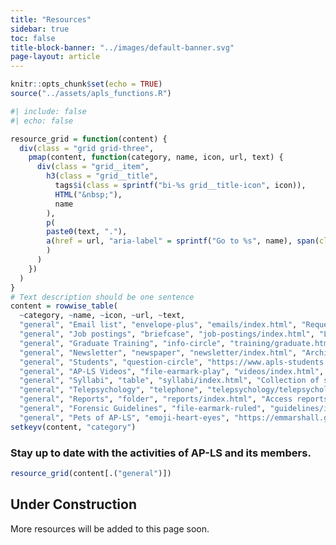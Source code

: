 ```yaml
---
title: "Resources" 
sidebar: true
toc: false
title-block-banner: "../images/default-banner.svg"
page-layout: article
---
```


```r
knitr::opts_chunk$set(echo = TRUE)
source("../assets/apls_functions.R")
```

```r
#| include: false
#| echo: false

resource_grid = function(content) {
  div(class = "grid grid-three",
    pmap(content, function(category, name, icon, url, text) {
      div(class = "grid__item",
        h3(class = "grid__title",
          tags$i(class = sprintf("bi-%s grid__title-icon", icon)),
          HTML("&nbsp;"),
          name
        ),
        p(
        paste0(text, "."),
        a(href = url, "aria-label" = sprintf("Go to %s", name), span(class = "grid__link-box"))
        )
      )
    })
  )
}
# Text description should be one sentence
content = rowwise_table(
  ~category, ~name, ~icon, ~url, ~text,
  "general", "Email list", "envelope-plus", "emails/index.html", "Request use of AP-LS Email list.",
  "general", "Job postings", "briefcase", "job-postings/index.html", "List of job opportunities related to law-psychology",
  "general", "Graduate Training", "info-circle", "training/graduate.html", "Graduate Programs in Psychology & Law",
  "general", "Newsletter", "newspaper", "newsletter/index.html", "Archive of previous issues",
  "general", "Students", "question-circle", "https://www.apls-students.org/resources.html", "Collection of information for students",
  "general", "AP-LS Videos", "file-earmark-play", "videos/index.html", "Collection of webinars, talks and videos.",
  "general", "Syllabi", "table", "syllabi/index.html", "Collection of syllabi for courses related to psychology and law.",
  "general", "Telepsychology", "telephone", "telepsychology/telepsychology.html", "Collection of articles and resources about telepsychology",
  "general", "Reports", "folder", "reports/index.html", "Access reports by AP-LS committees and taskforces.", 
  "general", "Forensic Guidelines", "file-earmark-ruled", "guidelines/index.html", "Specialty Guidelines for Forensic Psychologists from APA",
  "general", "Pets of AP-LS", "emoji-heart-eyes", "https://emmarshall.github.io/apls-pets/", "Gallery of pets")
setkeyv(content, "category")
```

### Stay up to date with the activities of AP-LS and its members.

```r
resource_grid(content[.("general")])
```

::: callout-caution
## Under Construction

More resources will be added to this page soon.
:::


